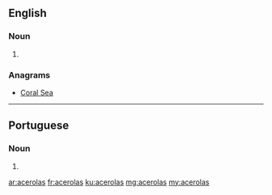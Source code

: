==English==

===Noun===
{{head|en|plural}}

# {{plural of|acerola|lang=en|nocat=1}}

===Anagrams===
* [[Coral Sea#English|Coral Sea]]

----

==Portuguese==

===Noun===
{{head|pt|plural}} {{f}}

# {{plural of|acerola|lang=pt|nocat=1}}

[[ar:acerolas]]
[[fr:acerolas]]
[[ku:acerolas]]
[[mg:acerolas]]
[[my:acerolas]]